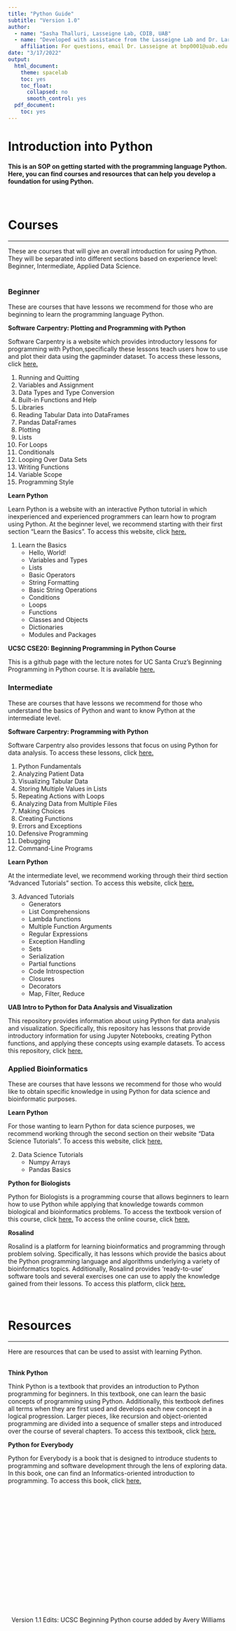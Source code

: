 ```yaml
---
title: "Python Guide"
subtitle: "Version 1.0"
author: 
  - name: "Sasha Thalluri, Lasseigne Lab, CDIB, UAB"
  - name: "Developed with assistance from the Lasseigne Lab and Dr. Lara Ianov, UAB"
    affiliation: For questions, email Dr. Lasseigne at bnp0001@uab.edu
date: "3/17/2022"
output:
  html_document: 
    theme: spacelab
    toc: yes
    toc_float:
      collapsed: no
      smooth_control: yes
  pdf_document:
    toc: yes
---
```


# Introduction into Python

#### This is an SOP on getting started with the programming language Python. Here, you can find courses and resources that can help you develop a foundation for using Python.
<br>

# Courses
*** 
These are courses that will give an overall introduction for using Python. They will be separated into different sections based on experience level: Beginner, Intermediate, Applied Data Science.
<br>
<br>

### Beginner
These are courses that have lessons we recommend for those who are beginning to learn the programming language Python. 

**Software Carpentry: Plotting and Programming with Python**

Software Carpentry is a website which provides introductory lessons for programming with Python,specifically these lessons teach users how to use and plot their data using the gapminder dataset. To access these lessons, click <a href="http://swcarpentry.github.io/python-novice-gapminder/">here.</a>

1. Running and Quitting
2. Variables and Assignment
3. Data Types and Type Conversion
4. Built-in Functions and Help
5. Libraries
6. Reading Tabular Data into DataFrames
7. Pandas DataFrames
8. Plotting
9. Lists
10. For Loops
11. Conditionals
12. Looping Over Data Sets
13. Writing Functions
14. Variable Scope
15. Programming Style

**Learn Python**

Learn Python is a website with an interactive Python tutorial in which inexperienced and experienced programmers can learn how to program using Python. At the beginner level, we recommend starting with their first section "Learn the Basics". To access this website, click <a href="https://www.learnpython.org/" target="_blank">here.</a>

1. Learn the Basics
   * Hello, World!
   * Variables and Types
   * Lists
   * Basic Operators
   * String Formatting
   * Basic String Operations
   * Conditions
   * Loops
   * Functions
   * Classes and Objects
   * Dictionaries
   * Modules and Packages
   
**UCSC CSE20: Beginning Programming in Python Course**

This is a github page with the lecture notes for UC Santa Cruz's Beginning Programming in Python course. It is available <a href="https://github.com/benedictpaten/intro_python" target="_blank">here.</a>


### Intermediate
These are courses that have lessons we recommend for those who understand the basics of Python and want to know Python at the intermediate level.

**Software Carpentry: Programming with Python**

Software Carpentry also provides lessons that focus on using Python for data analysis. To access these lessons, click <a href="https://swcarpentry.github.io/python-novice-inflammation/">here.</a>

1. Python Fundamentals
2. Analyzing Patient Data
3. Visualizing Tabular Data
4. Storing Multiple Values in Lists
5. Repeating Actions with Loops
6. Analyzing Data from Multiple Files
7. Making Choices
8. Creating Functions
9. Errors and Exceptions
10. Defensive Programming
11. Debugging 
12. Command-Line Programs


**Learn Python**

At the intermediate level, we recommend working through their third section "Advanced Tutorials" section. To access this website, click <a href="https://www.learnpython.org/">here.</a>

3. Advanced Tutorials
    * Generators
    * List Comprehensions
    * Lambda functions
    * Multiple Function Arguments
    * Regular Expressions
    * Exception Handling
    * Sets
    * Serialization
    * Partial functions
    * Code Introspection
    * Closures
    * Decorators
    * Map, Filter, Reduce
  
**UAB Intro to Python for Data Analysis and Visualization**

This repository provides information about using Python for data analysis and visualization. Specifically, this repository has lessons that provide introductory information for using Jupyter Notebooks, creating Python functions, and applying these concepts using example datasets. To access this repository, click <a href="https://github.com/bjoyce3/UAB_IntrotoPython_Analysis_Vis/tree/main/python-lessons">here.</a>


### Applied Bioinformatics
These are courses that have lessons we recommend for those who would like to obtain specific knowledge in using Python for data science and bioinformatic purposes.

**Learn Python**

For those wanting to learn Python for data science purposes, we recommend working through the second section on their website "Data Science Tutorials". To access this website, click <a href="https://www.learnpython.org/">here.</a>

2. Data Science Tutorials
    * Numpy Arrays
    * Pandas Basics
  
**Python for Biologists**

Python for Biologists is a programming course that allows beginners to learn how to use Python while applying that knowledge towards common biological and bioinformatics problems. To access the textbook version of this  course, click <a href="http://userpages.fu-berlin.de/digga/p4b.pdf">here.</a> To access the online course, click <a href="https://pythonforbiologists.com/tutorial.html">here.</a>
  
**Rosalind**

Rosalind is a platform for learning bioinformatics and programming through problem solving. Specifically, it has lessons which provide the basics about the Python programming language and algorithms underlying a variety of bioinformatics topics. Additionally, Rosalind provides 'ready-to-use' software tools and several exercises one can use to apply the knowledge gained from their lessons. To access this platform, click <a href="https://rosalind.info/problems/locations/">here.</a>




<br>


# Resources
*** 
Here are resources that can be used to assist with learning Python. 
<br>
<br>

**Think Python**

Think Python is a textbook that provides an introduction to Python programming for beginners. In this textbook, one can learn the basic concepts of programming using Python. Additionally, this textbook defines all terms when they are first used and develops each new concept in a logical progression. Larger pieces, like recursion and object-oriented programming are divided into a sequence of smaller steps and introduced over the course of several chapters. To access this textbook, click <a href="https://greenteapress.com/wp/think-python-2e/">here.</a>

**Python for Everybody**

Python for Everybody is a book that is designed to introduce students to programming and software development through the lens of exploring data. In this book, one can find an Informatics-oriented introduction to programming. To access this book, click <a href="https://www.py4e.com/book.php">here.</a>





<br>
<br>
<br>
<br>
<br>
<br>
<br>
<br>
<br>
<br>
<br>
<br>
<br>
<br>
<br>
<br>
<center> Version 1.1
Edits: UCSC Beginning Python course added by Avery Williams
<br>















